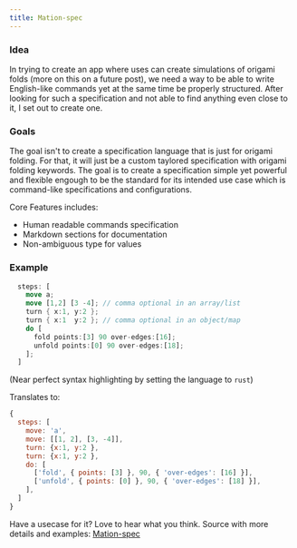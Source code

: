 ```yaml
---
title: Mation-spec
---
```


### Idea

In trying to create an app where uses can create simulations of 
origami folds (more on this on a future post), we need a way to
be able to write English-like commands yet at the same time be
properly structured. After looking for such a specification and
not able to find anything even close to it, I set out to create
one.

### Goals

The goal isn't to create a specification language that is just
for origami folding. For that, it will just be a custom taylored
specification with origami folding keywords. The goal is to create
a specification simple yet powerful and flexible engough to be
the standard for its intended use case which is command-like
specifications and configurations.

Core Features includes:

* Human readable commands specification
* Markdown sections for documentation
* Non-ambiguous type for values

### Example

```rust
  steps: [
    move a;
    move [1,2] [3 -4]; // comma optional in an array/list
    turn { x:1, y:2 };
    turn { x:1  y:2 }; // comma optional in an object/map
    do [
      fold points:[3] 90 over-edges:[16];
      unfold points:[0] 90 over-edges:[18];
    ];
  ]
```
(Near perfect syntax highlighting by setting the language to `rust`)

Translates to:
```js
{
  steps: [
    move: 'a',
    move: [[1, 2], [3, -4]],
    turn: {x:1, y:2 },
    turn: {x:1, y:2 },
    do: [
      ['fold', { points: [3] }, 90, { 'over-edges': [16] }],
      ['unfold', { points: [0] }, 90, { 'over-edges': [18] }],
    ],
  ]
}
```

Have a usecase for it? Love to hear what you think. 
Source with more details and examples: <a href='https://github.com/mationai/mation-spec' target='_blank'>Mation-spec</a>
